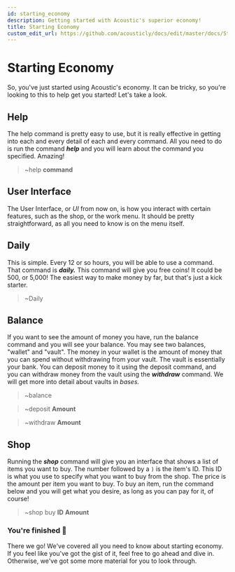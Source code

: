 ```yaml
---
id: starting_economy
description: Getting started with Acoustic's superior economy!
title: Starting Economy
custom_edit_url: https://github.com/acousticly/docs/edit/master/docs/Starting%20Economy.mdx
---
```


# Starting Economy

So, you've just started using Acoustic's economy. It can be tricky, so you're looking to this to help get you started! Let's take a look.

## Help

The help command is pretty easy to use, but it is really effective in getting into each and every detail of each and every command. All you need to do is run the command **_help_** and you will learn about the command you specified. Amazing!

> ~help **command**

## User Interface

The User Interface, or _UI_ from now on, is how you interact with certain features, such as the shop, or the work menu. It should be pretty straightforward, as all you need to know is on the menu itself.

## Daily

This is simple. Every 12 or so hours, you will be able to use a command. That command is **_daily._** This command will give you free coins! It could be 500, or 5,000! The easiest way to make money by far, but that's just a kick starter.

> ~Daily

## Balance

If you want to see the amount of money you have, run the balance command and you will see your balance. You may see two balances, "wallet" and "vault". The money in your wallet is the amount of money that you can spend without withdrawing from your vault. The vault is essentially your bank. You can deposit money to it using the deposit command, and you can withdraw money from the vault using the **_withdraw_** command. We will get more into detail about vaults in _bases._

> ~balance

> ~deposit **Amount**

> ~withdraw **Amount**

## Shop

Running the **_shop_** command will give you an interface that shows a list of items you want to buy. The number followed by a `)` is the item's ID. This ID is what you use to specify what you want to buy from the shop. The price is the amount per item you want to buy. To buy an item, run the command below and you will get what you desire, as long as you can pay for it, of course!

> ~shop buy **ID** **Amount**

### You're finished 🥳

There we go! We've covered all you need to know about starting economy. If you feel like you've got the gist of it, feel free to go ahead and dive in. Otherwise, we've got some more material for you to look through.
